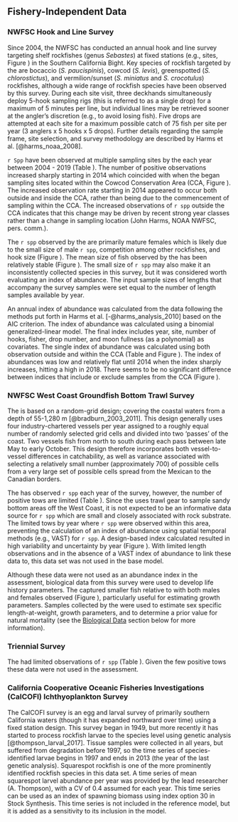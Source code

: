 ## Fishery-Independent Data

### NWFSC Hook and Line Survey

Since 2004, the NWFSC has conducted an annual hook and line survey targeting shelf rockfishes (genus *Sebastes*) at fixed stations (e.g., sites, Figure \ref{fig:hkl-sites}) in the Southern California Bight. Key species of rockfish targeted by the \gls{s-hkl} are bocaccio (*S. paucispinis*), cowcod (*S. levis*), greenspotted (*S. chlorostictus*), and vermilion/sunset (*S. miniatus* and *S. crocotulus*) rockfishes, although a wide range of rockfish species have been observed by this survey. During each site visit, three deckhands simultaneously deploy 5-hook sampling rigs (this is referred to as a single drop) for a maximum of 5 minutes per line, but individual lines may be retrieved sooner at the angler's discretion (e.g., to avoid losing fish). Five drops are attempted at each site for a maximum possible catch of 75 fish per site per year (3 anglers x 5 hooks x 5 drops). Further details regarding the sample frame, site selection, and survey methodology are described by Harms et al. [@harms_noaa_2008]. 

`r Spp` have been observed at multiple sampling sites by the \Gls{s-hkl} each year between 2004 - 2019 (Table \ref{tab:hkl-len}). The number of positive observations increased sharply starting in 2014 which coincided with when the \gls{s-hkl} began sampling sites located within the Cowcod Conservation Area (CCA, Figure \ref{fig:hkl-cca}).  The increased observation rate starting in 2014 appeared to occur both outside and inside the CCA, rather than being due to the commencement of sampling within the CCA. The increased observations of `r spp` outside the CCA indicates that this change may be driven by recent strong year classes rather than a change in sampling location (John Harms, NOAA NWFSC, pers. comm.).    

The `r spp` observed by the \Gls{s-hkl} are primarily mature females which is likely due to the small size of male `r spp`, competition among other rockfishes, and hook size (Figure \ref{fig:hkl-len-data}). The mean size of fish observed by the \Gls{s-hkl} has been relatively stable (Figure \ref{fig:mean-hkl-len-data}). The small size of `r spp` may also make it an inconsistently collected species in this survey, but it was considered worth evaluating an index of abundance. The input sample sizes of lengths that accompany the survey samples were set equal to the number of length samples available by year. 

An annual index of abundance was calculated from the \Gls{s-hkl} data following the methods put forth in Harms et al. [-@harms_analysis_2010] based on the AIC criterion. The index of abundance was calculated using a binomial generalized-linear model. The final index includes year, site, number of hooks, fisher, drop number, and moon fullness (as a polynomial) as covariates.  The single index of abundance was calculated using both observation outside and within the CCA (Table \ref{tab:hkl-index-vals} and Figure \ref{fig:hkl-index}).  The index of abundances was low and relatively flat until 2014 when the index sharply increases, hitting a high in 2018. There seems to be no significant difference between indices that include or exclude samples from the CCA (Figure \ref{fig:mean-hkl-len-data}).



### NWFSC West Coast Groundfish Bottom Trawl Survey

The \gls{s-wcgbt} is based on a random-grid design; covering the coastal waters from a depth of 55-1,280 m [@bradburn_2003_2011]. This design generally uses four industry-chartered vessels per year assigned to a roughly equal number of randomly selected grid cells and divided into two 'passes' of the coast. Two vessels fish from north to south during each pass between late May to early October. This design therefore incorporates both vessel-to-vessel differences in catchability, as well as variance associated with selecting a relatively small number (approximately 700) of possible cells from a very large set of possible cells spread from the Mexican to the Canadian borders.

The \gls{s-wcgbt} has observed `r spp` each year of the survey, however, the number of positive tows are limited (Table \ref{tab:wcgbts-len}). Since the \Gls{s-wcgbt} uses trawl gear to sample sandy bottom areas off the West Coast, it is not expected to be an informative data source for `r spp` which are small and closely associated with rock substrate. The limited tows by year where `r spp` were observed within this area, preventing the calculation of an index of abundance using spatial temporal methods (e.g., VAST) for `r spp`. A design-based index calculated resulted in high variability and uncertainty by year (Figure \ref{fig:wcgbts-dbindex}).  With limited length observations and in the absence of a VAST index of abundance to link these data to, this data set was not used in the base model.
 
Although these data were not used as an abundance index in the assessment, biological data from this survey were used to develop life history parameters.  The \gls{s-wcgbt} captured smaller fish relative to \gls{s-hkl} with both males and females observed (Figure \ref{fig:wcgbts-len-data}), particularly useful for estimating growth parameters. Samples collected by the \gls{s-wcgbt} were used to estimate sex specific length-at-weight, growth parameters, and to determine a prior value for natural mortality (see the [Biological Data](#biological_data) section below for more information).

### Triennial Survey

The \gls{s-tri} had limited observations of `r spp` (Table \ref{tab:tri-len}). Given the few positive tows these data were not used in the assessment. 

### California Cooperative Oceanic Fisheries Investigations (CalCOFI) Ichthyoplankton Survey

The CalCOFI survey is an egg and larval survey of primarily southern California waters (though it has expanded northward over time) using a fixed station design. This survey began in 1949, but more recently it has started to process rockfish larvae to the species level using genetic analysis [@thompson_larval_2017]. Tissue samples were collected in all years, but suffered from degradation before 1997, so the time series of species-identified larvae begins in 1997 and ends in 2013 (the year of the last genetic analysis). Squarespot rockfish is one of the more prominently identified rockfish species in this data set. A time series of mean squarespot larvel abundance per year was provided by the lead researcher (A. Thompson), with a CV of 0.4 assumed for each year. This time series can be used as an index of spawning biomass using index option 30 in Stock Synthesis. This time series is not included in the reference model, but it is added as a sensitivity to its inclusion in the model. 